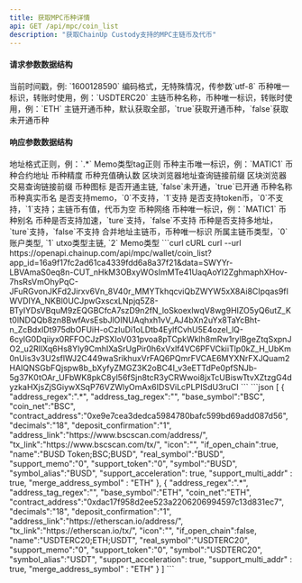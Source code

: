 ```yaml
---
title: 获取MPC币种详情
api: GET /api/mpc/coin_list
description: "获取ChainUp Custody支持的MPC主链币及代币"
---
```


#### 请求参数数据结构
<ParamField query="time" type="long" required>
    当前时间戳，例: `1600128590`
</ParamField>
<ParamField query="charset" type="string" required>
    编码格式，无特殊情况，传参数`utf-8`
</ParamField>
<ParamField query="symbol" type="string">
    币种唯一标识，转账时使用，例：`USDTERC20`
</ParamField>
<ParamField query="base_symbol" type="string">
    主链币种名称，币种唯一标识，转账时使用，例：`ETH`
</ParamField>
<ParamField query="open_chain" type="bool">
    主链开通币种，默认获取全部，`true`获取开通币种，`false`获取未开通币种
</ParamField>



#### 响应参数数据结构
<ResponseField type="object[ ]">
    <Expandable title="object">
        <ResponseField name="address_regex" type="string">地址格式正则，例：`.*`</ResponseField>
        <ResponseField name="address_tag_regex" type="string">Memo类型tag正则</ResponseField>
        <ResponseField name="base_symbol" type="string">币种主币唯一标识，例：`MATIC1`</ResponseField>
        <ResponseField name="contract_address" type="string">币种合约地址</ResponseField>
        <ResponseField name="decimals" type="integer">币种精度</ResponseField>
        <ResponseField name="deposit_confirmation" type="integer">币种充值确认数</ResponseField>
        <ResponseField name="address_link" type="string">区块浏览器地址查询链接前缀</ResponseField>
        <ResponseField name="tx_link" type="string">区块浏览器交易查询链接前缀</ResponseField>
        <ResponseField name="icon" type="string">币种图标</ResponseField>
        <ResponseField name="if_open_chain" type="bool">是否开通主链, `false`未开通，`true`已开通</ResponseField>
        <ResponseField name="name" type="string">币种名称</ResponseField>
        <ResponseField name="real_symbol" type="string">币种真实币名</ResponseField>
        <ResponseField name="support_memo" type="string">是否支持memo，`0`不支持，`1`支持</ResponseField>
        <ResponseField name="support_token" type="string">是否支持token币，`0`不支持，`1`支持；主链币有值，代币为空</ResponseField>
        <ResponseField name="coin_net" type="string">币种网络</ResponseField>
        <ResponseField name="symbol" type="string">币种唯一标识，例：`MATIC1`</ResponseField>
        <ResponseField name="symbol_alias" type="string">币种别名</ResponseField>
        <ResponseField name="support_acceleration" type="bool">币种是否支持加速，`ture`支持，`false`不支持</ResponseField>
        <ResponseField name="support_multi_addr" type="bool">币种是否支持多地址，`ture`支持，`false`不支持</ResponseField>
        <ResponseField name="merge_address_symbol" type="string">合并地址主链币，币种唯一标识</ResponseField>
        <ResponseField name="coin_type" type="integer">所属主链币类型，`0` 账户类型, `1` utxo类型主链, `2` Memo类型</ResponseField>
    </Expandable>
</ResponseField>



<RequestExample>
  ```curl cURL
  curl
  --url https://openapi.chainup.com/api/mpc/wallet/coin_list?app_id=16a9f17fc2ad61ca4339fdd6a8a37f21&data=SWYYr-LBVAmaS0eq8n-CUT_nHkM3OBxyWOsImMTe41UaqAoYI2ZghmaphXHov-7hsRsVmOhyPqC-JFuRGvonJKFd2Jirxv6Vn_8V40r_MMYTkhqcviQbZWYW5xX8Ai8CIpqas9fIWVDIYA_NKBl0UCJpwGxscxLNpjq5Z8-BTyIYDsVBquM9zEQGBCfcA7szD9n2fN_loSkoexlwqV8wg9HIZO5yQ6utZ_Kt0lNDQQb8zn8BwfAvsEsbJlOINUAqhxh1vV_AJ4bXn2uYx8TaYcBht-n_ZcBdxIDt975dbOFUiH-oCzIuDi1oLDtb4EylfCvhU5E4ozel_lQ-6cyIG0Dqiiyx0RFFOCJzPSXIoV031pvoa8pTCpkWklh8mRw1rylBgeZtqSxpnJO2_u2RIlXq6Hs8Yly9CmhIXaSrUgPir0h6xVxlf4VC6PFVCkiiTlp0kZ_H_UbKm0nUis3v3U2sflWJ2C449waSrikhuxVrFAQ6PQmrFVCAE6MYXNrFXJQuam2HAIQNSGbFQjspw8b_bXyfyZMGZ3K2oBC4I_v3eETTdPe0pfSNJb-5g37K0tOAr_UFbWK8pkC8yl56fSjn8tcR3yCRWwoi8jxTcUBiswTtvXZtzgG4dyzkaHXjsZjSGiywXSqP76VZWlyOmAx6IDSViLcPLPISdU3ruCI
  ```
</RequestExample>



<ResponseExample>
```json
[
    {
        "address_regex":".*",
        "address_tag_regex":"",
        "base_symbol":"BSC",
        "coin_net":"BSC",
        "contract_address":"0xe9e7cea3dedca5984780bafc599bd69add087d56",
        "decimals":"18",
        "deposit_confirmation":"1",
        "address_link":"https://www.bscscan.com/address/",
        "tx_link":"https://www.bscscan.com/tx/",
        "icon":"",
        "if_open_chain":true,
        "name":"BUSD Token;BSC;BUSD",
        "real_symbol":"BUSD",
        "support_memo":"0",
        "support_token":"0",
        "symbol":"BUSD",
        "symbol_alias":"BUSD",
        "support_acceleration": true,
        "support_multi_addr" : true,
        "merge_address_symbol" : "ETH"
    },
    {
        "address_regex":".*",
        "address_tag_regex":"",
        "base_symbol":"ETH",
        "coin_net":"ETH",
        "contract_address":"0xdac17f958d2ee523a2206206994597c13d831ec7",
        "decimals":"18",
        "deposit_confirmation":"1",
        "address_link":"https://etherscan.io/address/",
        "tx_link":"https://etherscan.io/tx/",
        "icon":"",
        "if_open_chain":false,
        "name":"USDTERC20;ETH;USDT",
        "real_symbol":"USDTERC20",
        "support_memo":"0",
        "support_token":"0",
        "symbol":"USDTERC20",
        "symbol_alias":"USDT",
        "support_acceleration": true,
        "support_multi_addr" : true,
        "merge_address_symbol" : "ETH"
    }
]
```
</ResponseExample>